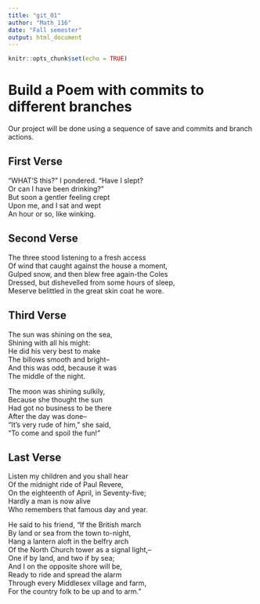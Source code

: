 ---
title: "git_01"
author: "Math_116"
date: "Fall semester"
output: html_document
---

```{r setup, include=FALSE}
knitr::opts_chunk$set(echo = TRUE)
```
# Build a Poem with commits to different branches
Our project will be done using a sequence of save and commits and branch actions.
<!-- Do not modify or change any text in "!--" bracketed areas such as this --- these are instructions to
you, if you change any of this the git program will notice it and compromise your git merging strategy !-->

## First Verse 
<!--Put the first five lines of a poem by Lewis Carrol in this section!-->
"WHAT'S this?" I pondered. "Have I slept?   
Or can I have been drinking?"   
But soon a gentler feeling crept   
Upon me, and I sat and wept   
An hour or so, like winking.   

## Second Verse
<!--Put the first five lines of a poem by Robert Frost here!-->
The three stood listening to a fresh access  
Of wind that caught against the house a moment,  
Gulped snow, and then blew free again-the Coles  
Dressed, but dishevelled from some hours of sleep,  
Meserve belittled in the great skin coat he wore.  

## Third Verse
<!--Put the first two verses of The Walrus and the Carpenter here!-->
The sun was shining on the sea,  
Shining with all his might:  
He did his very best to make  
The billows smooth and bright--  
And this was odd, because it was  
The middle of the night.  

The moon was shining sulkily,  
Because she thought the sun  
Had got no business to be there  
After the day was done--  
"It's very rude of him," she said,  
"To come and spoil the fun!"  

## Last Verse
<!--Put a short poem of your choice 8-20 lines,here!-->
Listen my children and you shall hear  
Of the midnight ride of Paul Revere,  
On the eighteenth of April, in Seventy-five;  
Hardly a man is now alive  
Who remembers that famous day and year.  

He said to his friend, "If the British march  
By land or sea from the town to-night,  
Hang a lantern aloft in the belfry arch  
Of the North Church tower as a signal light,--  
One if by land, and two if by sea;  
And I on the opposite shore will be,  
Ready to ride and spread the alarm  
Through every Middlesex village and farm,  
For the country folk to be up and to arm."  
